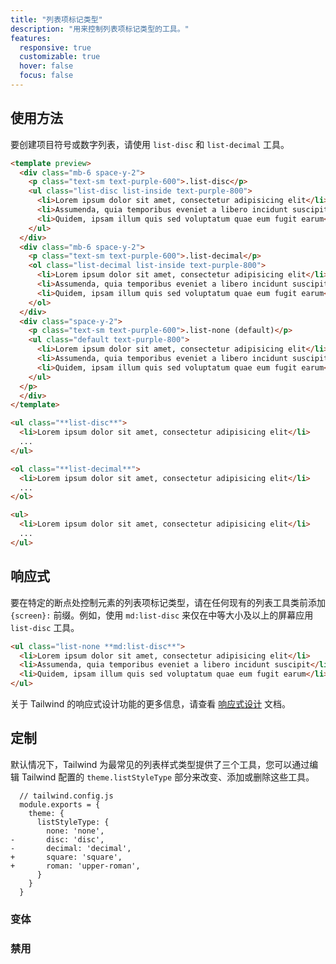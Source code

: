 ```yaml
---
title: "列表项标记类型"
description: "用来控制列表项标记类型的工具。"
features:
  responsive: true
  customizable: true
  hover: false
  focus: false
---
```




<!-- ## Usage -->
## 使用方法

<!-- To create bulleted or numeric lists, use the `list-disc` and `list-decimal` utilities. -->
要创建项目符号或数字列表，请使用 `list-disc` 和 `list-decimal` 工具。

```html purple
<template preview>
  <div class="mb-6 space-y-2">
    <p class="text-sm text-purple-600">.list-disc</p>
    <ul class="list-disc list-inside text-purple-800">
      <li>Lorem ipsum dolor sit amet, consectetur adipisicing elit</li>
      <li>Assumenda, quia temporibus eveniet a libero incidunt suscipit</li>
      <li>Quidem, ipsam illum quis sed voluptatum quae eum fugit earum</li>
    </ul>
  </div>
  <div class="mb-6 space-y-2">
    <p class="text-sm text-purple-600">.list-decimal</p>
    <ol class="list-decimal list-inside text-purple-800">
      <li>Lorem ipsum dolor sit amet, consectetur adipisicing elit</li>
      <li>Assumenda, quia temporibus eveniet a libero incidunt suscipit</li>
      <li>Quidem, ipsam illum quis sed voluptatum quae eum fugit earum</li>
    </ol>
  </div>
  <div class="space-y-2">
    <p class="text-sm text-purple-600">.list-none (default)</p>
    <ul class="default text-purple-800">
      <li>Lorem ipsum dolor sit amet, consectetur adipisicing elit</li>
      <li>Assumenda, quia temporibus eveniet a libero incidunt suscipit</li>
      <li>Quidem, ipsam illum quis sed voluptatum quae eum fugit earum</li>
    </ul>
  </p>
  </div>
</template>

<ul class="**list-disc**">
  <li>Lorem ipsum dolor sit amet, consectetur adipisicing elit</li>
  ...
</ul>

<ol class="**list-decimal**">
  <li>Lorem ipsum dolor sit amet, consectetur adipisicing elit</li>
  ...
</ol>

<ul>
  <li>Lorem ipsum dolor sit amet, consectetur adipisicing elit</li>
  ...
</ul>
```

<!-- ## Responsive -->
## 响应式

<!-- To control the list style type of a list element at a specific breakpoint, add a `{screen}:` prefix to any existing list utility. For example, use `.md:list-disc` to apply the `list-disc` utility at only medium screen sizes and above. -->
要在特定的断点处控制元素的列表项标记类型，请在任何现有的列表工具类前添加 `{screen}:` 前缀。例如，使用 `md:list-disc` 来仅在中等大小及以上的屏幕应用 `list-disc` 工具。

```html
<ul class="list-none **md:list-disc**">
  <li>Lorem ipsum dolor sit amet, consectetur adipisicing elit</li>
  <li>Assumenda, quia temporibus eveniet a libero incidunt suscipit</li>
  <li>Quidem, ipsam illum quis sed voluptatum quae eum fugit earum</li>
</ul>
```

<!-- For more information about Tailwind's responsive design features, check out the [Responsive Design](/docs/responsive-design) documentation. -->
关于 Tailwind 的响应式设计功能的更多信息，请查看 [响应式设计](/docs/responsive-design) 文档。

<!-- ## Customizing -->
## 定制

<!-- By default Tailwind provides three utilities for the most common list style types. You change, add, or remove these by editing the `theme.listStyleType` section of your Tailwind config. -->
默认情况下，Tailwind 为最常见的列表样式类型提供了三个工具，您可以通过编辑 Tailwind 配置的 `theme.listStyleType` 部分来改变、添加或删除这些工具。

```diff-js
  // tailwind.config.js
  module.exports = {
    theme: {
      listStyleType: {
        none: 'none',
-       disc: 'disc',
-       decimal: 'decimal',
+       square: 'square',
+       roman: 'upper-roman',
      }
    }
  }
```

<!-- ### Variants -->
### 变体

<Variants plugin="listStyleType" />

<!-- ### Disabling -->
### 禁用

<Disabling plugin="listStyleType" />
